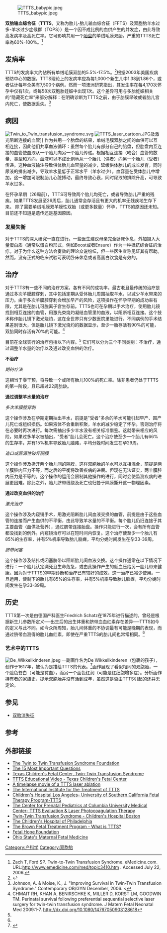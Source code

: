 {{medical}}
[[File:TTTS_babypic.jpeg|thumb]]

'''双胎输血综合征'''（'''TTTS'''，又称为胎儿-胎儿输血综合征（FFTS）及双胞胎羊水过多-羊水过少症候群（TOPS））是一个因不成比例的血供产生的并发症，由此导致高发病率及高死亡率。它可影响共用一个[[胎盘|胎盘]]的单绒毛膜双胎。严重的TTTS死亡率為60%-100%。<ref>Zach T, Ford SP. Twin-to-Twin Transfusion Syndrome. eMedicine.com. URL:[http://www.emedicine.com/med/topic3410.htm http://www.emedicine.com/med/topic3410.htm] {{Wayback|url=http://www.emedicine.com/med/topic3410.htm |date=20081206005652 }}. Accessed July 22, 2006.</ref>

== 发病率 ==
TTTS的发病率大约佔所有单绒毛膜双胎的5.5%-17.5%。<ref name="#1">{{cite web |url=http://health.usf.edu/medicine/obgyn/fetalmd/ttts.htm |title=存档副本 |accessdate=2011-07-10 |deadurl=yes |archiveurl=https://web.archive.org/web/20090304231256/http://health.usf.edu/medicine/obgyn/fetalmd/ttts.htm |archivedate=2009-03-04 }}</ref>根据2003年美国疾病预防中心的数据，TTTS理论上的发病率应為每1,000个新生儿中1.38到1.86个，或者估计每年全美有7,500个病例。然而一项澳洲研究指出，其发生率在每4,170次怀孕中仅有1次，或每58次双胞胎妊娠中出现1次。这个差异可用与多胎妊娠相关的“隐藏死亡率”来部分解释：在明确诊断为TTTS之前，由于胎膜早破或者胎儿宫内死亡，使数据丢失。<ref name="#2">Johnson, A. & Moise, K., J. "Improving Survival in Twin-Twin Transfusion Syndrome." Contemporary OB/GYN December, 2006. <{{cite web |url=http://texaschildrens.org/carecenters/fetalsurgery/contempobgynarticle.pdf |title=存档副本 |accessdate=2008-11-25 |deadurl=yes |archiveurl=https://web.archive.org/web/20090109060111/http://www.texaschildrens.org/CareCenters/FetalSurgery/contempobgynarticle.pdf |archivedate=2009-01-09 }}</ref>

== 病因 ==
[[File:Twin_to_Twin_transfusion_syndrome.svg|thumb]]
[[File:TTTS_laser_cartoon.JPG|thumb]]及激光阻断连接的血管]]
作为共用一个胎盘的结果，单绒毛膜双胎之间的血供可以互相连接，因此他们共享血液循环：虽然每个胎儿有部分自己的胎盘，但胎盘内互连接的血管使血液从一个胎儿向另一个胎儿传递。根据相互连接（吻合）血管的数量、类型和方向，血液可以不成比例地从一个胎儿（供者）向另一个胎儿（受者）传递。这种血液输注导致供体胎儿血容量的减少，延缓供体胎儿的成长发育，同时尿液的排出减少，导致羊水量低于正常水平（羊水过少）。血容量在受体胎儿中增加，这一增加可限制胎儿心脏搏动，最终导致心衰，同时尿液的排除升高，可导致羊水过多。

在怀孕早期（26周前），TTTS可导致两个胎儿均死亡，或者导致胎儿严重的残疾。如果TTTS发展至26周后，胎儿通常会存活且有更大的机率无残疾地生存下来。
除了需要单绒毛膜双羊膜性双胎（或更多数量）怀孕，TTTS的原因还未知。目前还不知道是遗传还是基因原因。

=== 发展失衡 ===
对于TTTS的深入研究一直在进行。一些医生建议母亲完全卧床休息，外加摄入大量蛋白质（通常以蛋白粉形式，例如Boost或者Ensure）作为一种抵抗综合征的治疗。对于为什么这种方法会奏效的理论众说纷纭，但一些医生宣称见证其有帮助。然而，没有正式的临床试验可表明卧床休息或者高蛋白饮食是有效的。

== 治疗 ==
对于TTTS有一些不同的治疗方案，各有不同的成功率。最古老且最传统的治疗是通过多次羊膜腔穿刺，其中包括定期从受体胎儿周围抽取羊水，以减少羊水带来的压力。由于多次羊膜腔穿刺会增加早产的风险，这项操作在怀孕早期的成功率有限，尤其是在胎儿可脱离子宫生存前。TTTS也可在孕期以手术治疗，使用胎儿镜找到相互连接的血管，用激光束烧灼凝结血管里的血液，以阻断相互连接。这个技术称作胎儿镜下激光烧灼，这在全世界只有少数医院里能进行。不同病例的手术结果差别很大，但是胎儿镜下激光烧灼的数据显示，至少一胎存活有90%的可能， 双胎同时存活有70%的可能。<ref>CHMAIT RH, KHAN A, BENIRSCHKE K, MILLER D, KORST LM, GOODWIN TM. Perinatal survival following preferential sequential selective laser surgery for twin-twin transfusion syndrome. J Matern Fetal Neonatal Med 2009:1-7. http://dx.doi.org/10.1080/14767050903128618</ref>

目前在全球实行的治疗包括以下内容。<ref name="#1"/> 它们可以分为三个不同类别：不治疗，通过调整羊水量的治疗以及通过改变血供的治疗。

'''不治疗'''

''期待疗法''

这相当于零干预，将导致一个或所有胎儿100%的死亡率。除非患者仍处于TTTS的第一阶段，且已超过22周胎龄。

'''通过调整羊水量的治疗'''

''多次羊膜腔穿刺''

这个操作涉及在孕期定期抽出羊水，前提是"受者"多余的羊水可能引起早产、围产儿死亡或组织损伤。如果液体不会重新积聚，羊水的减少稳定了怀孕。否则治疗将在必要时再次进行。每次需抽出多少羊水没有相关标准借鉴。这就带来相应的风险，如果过多羊水被抽出，"受者"胎儿会死亡。这个治疗使至少一个胎儿有66%的生存率，并有15%机率导致胎儿脑瘫，平均分娩时间发生在孕29周。

''造口或医源性破坏隔膜''

这个操作涉及撕开两个胎儿间的隔膜，这样双胞胎的羊水可以互相混合，前提是两羊膜腔内压力不等，而之后的平衡将改善疾病的进展。但现在无法证实，两羊膜腔内压力是不等的。这个操作的运用会限制其他操作的进行，同时会使监测疾病的进展更困难。除此之外，胎儿脐带缠绕及死亡也归咎于隔膜撕开这一物理因素。

'''通过改变血供的治疗'''

''激光治疗''

这个操作涉及内窥镜手术，用激光阻断胎儿间血液交换的血管，前提是由于这些血管的连接而产生血供的不平衡，由此导致羊水量的不平衡。每个胎儿仍旧连接于其主要血管（血供及营养），通过脐带连接胎盘。操作只能进行一次，会有所有血管都没找到的例外。内窥镜治疗可以在短时间内恢复。这个治疗使至少一个胎儿有85%的生存率，并有5%机率导致胎儿脑瘫，平均分娩时间发生在孕33-39周。

''脐带闭塞''

这个操作涉及结扎或闭塞脐带以阻断胎儿间血液交换。这个操作通常在以下情况下进行：一个胎儿认定濒死且生命危急，或由此操作产生的低血压给另一胎儿带来健康。因为对于TTTS的早期诊断和治疗已有较好的成效，这一治疗已减少使用。一旦运用，使剩下的胎儿有85%的生存率，并有5%机率导致胎儿脑瘫，平均分娩时间发生在孕33-39周。

== 历史 ==
TTTS第一次是由德国产科医生Friedrich Schatz在1875年进行描述的。曾经是根据新生儿参数所定义──出生后的出生体重和脐带血血红素存在差异──TTTS如今的定义与此不同。如今众所周知，胎儿间体重的不协调最有可能是晚期的表现，而通过脐带血测得的胎儿血红素，即使在严重TTTS的胎儿间也常常相同。<ref name="#2"/>

=== 艺术中的TTTS ===
[[File:De_Wikkellkinderen.jpeg|thumb]]
一副画作名为De Wikkellkinderen（包裹的孩子），创作于1617年，被认为是描绘TTTS的代表。<ref>{{cite journal | author = Berger H, de Waard F, Molenaar Y | title = A case of twin-to-twin transfusion in 1617. | journal = Lancet | volume = 356 | issue = 9232 | pages = 847–8 | year = 2000 | pmid = 11022944 | doi = 10.1016/S0140-6736(00)02665-9}}</ref>画作展现了看似相同的双胞胎，一个脸色苍白（可能是贫血），而另一个面色红润（可能是红细胞增多症）。分析画作持有者的家族史，提示双胞胎并没有活到成年，虽然这是否由TTTS引起的还并无定论。

== 参见 ==
*[[双胎消失征|双胎消失征]]

== 参考 ==
{{reflist}}

== 外部链接 ==
*[http://www.tttsfoundation.org The Twin to Twin Transfusion Syndrome Foundation]{{Wayback|url=http://www.tttsfoundation.org/ |date=20110705005304 }}
*[http://www.tttsfoundation.org/questions_explained.php The 15 Most Important Questions]{{Wayback|url=http://www.tttsfoundation.org/questions_explained.php |date=20110718095311 }}
*[https://web.archive.org/web/20110706063150/http://www.texaschildrens.org/carecenters/FetalSurgery/twin_twin_transfusion_syndrome.aspx Texas Children's Fetal Center, Twin-Twin Transfusion Syndrome]
*[https://web.archive.org/web/20110706040525/http://www.texaschildrens.org/CareCenters/FetalSurgery/ttts/index.html TTTS Educational Video - Texas Children's Fetal Center]
*[http://vimeo.com/21521052 A timelapse movie of a TTTS laser ablation]{{Wayback|url=http://vimeo.com/21521052 |date=20121114155734 }}
*[https://web.archive.org/web/20110727105804/http://www.mywheaton.org/programs/ttts/index.asp The International Institute for the Treatment of TTTS]
*[https://web.archive.org/web/20110727070640/http://www.maternal-fetalhealth.org/fetal-therapy/fetal-conditions-treated/twin-twin-transfusion-syndrome/ Children's Hospital Los Angeles- University of Southern California Fetal Therapy Program-TTTS]
*[http://www.prenatalpediatrics.org The Center for Prenatal Pediatrics at Columbia University Medical Center- TTTS Evaluation & Laser Photocoagulation Therapy]{{Wayback|url=http://www.prenatalpediatrics.org/ |date=20190624171238 }}
*[https://web.archive.org/web/20110629044332/http://www.childrenshospital.org/az/Site1795/mainpageS1795P0.html Twin-Twin Transfusion Syndrome - Children's Hospital Boston]
*[https://web.archive.org/web/20130524165533/http://www.chop.edu/video/twin-twin-transfusion/home.html?item=0%2F The Children's Hospital of Philadelphia]
*[https://web.archive.org/web/20100704200030/http://bms.brown.edu/pedisurg/Fetal/FetalProgramTTTSNarrative.html The Brown Fetal Treatment Program - What is TTTS?]
*[http://www.fetalhope.org Fetal Hope Foundation]{{Wayback|url=http://www.fetalhope.org/ |date=20140702222509 }}
*[https://web.archive.org/web/20110720024406/http://medicalcenter.osu.edu/patientcare/healthcare_services/pregnancy_childbirth/maternal/Pages/index.aspx Ohio State's Maternal Fetal Medicine]
{{懷孕、分娩及產後的病理學}}
{{Certain conditions originating in the perinatal period}}

[[Category:产科学|Category:产科学]]
[[Category:双胞胎|Category:双胞胎]]